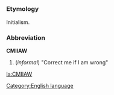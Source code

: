 == {{en}} ==
[[Category:English language]]
=== Etymology ===
Initialism.
=== Abbreviation ===
'''CMIIAW'''

#(''informal'') "Correct me if I am wrong"

[[la:CMIIAW]]